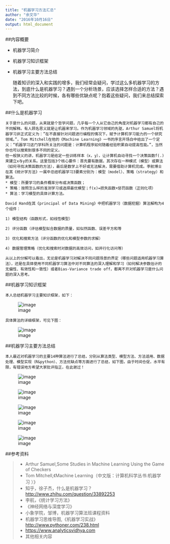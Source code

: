 ```yaml
---
title: "机器学习方法汇总"
author: "余文华"
date: "2016年10月16日"
output: html_document
---
```


##内容概要

* 机器学习简介

* 机器学习知识框架

* 机器学习主要方法总结




    随着知识的深入和实践的增多，我们经常会疑问，学过这么多机器学习的方法，到底什么是机器学习？遇到一个分析场景，应该选择怎样合适的方法？遇到不同方法比较的时候，各有哪些优缺点呢？抱着这些疑问，我们来总结探索下吧。
    
##什么是机器学习

    关于是什么的问题，从来就是个哲学问题，几乎每一个人从它自己的角度对机器学习都有自己的不同解释。有人顾名思义就是让机器来学习。作为机器学习领域的先驱，Arthur Samuel将机器学习非正式定义为：”在不直接针对问题进行编程的情况下，赋予计算机学习能力的一个研究领域。”，Tom Mitchell在他的《Machine Learning》一书的序言开场白中给出了一个定义：“机器学习这门学科所关注的问题是：计算机程序如何随着经验积累自动提高性能。”，当然你也可以搜索到很多不同的定义。
    但一般狭义的讲，机器学习是给定一些训练样本（x，y），让计算机自动寻找一个决策函数f(.)来建立x与y的关系。这里包括3个核心要件：首先要有数据，其次存在一种模式（模型）或算法（如何寻找决策函数的方法），最后是数学上不好或无法解决，需要借助计算机完成。李航博士在其《统计学方法》一属中总结机器学习3要素分别为：模型（model）、策略（strategy）和算法。
    * 模型：所要学习的条件概率分布或决策函数；
    * 策略：按照怎么样的准测学习或选择最优模型；f(x)=损失函数+惩罚函数（正则化项）
    * 算法：学习模型的具体计算方法。
    
    David Hand在其《principal of Data Mining》中把机器学习（数据挖掘）算法解构为4个组件：
    
    1) 模型结构（函数形式，如线性模型）
    
    2) 评分函数（评估模型拟合数据的质量，如似然函数、误差平方和等
    
    3) 优化和搜索方法（评分函数的优化和模型参数的求解）
    
    4) 数据管理策略（优化和搜索时对数据的高效访问，如并行化访问等）
    
    从以上的分解可以看出，无论是机器学习对解决不同问题场景的界定（哪些问题适用机器学习算法），还是在具体使用不同机器学习算法中对不同算法的深入理解和学习（如何解决参数估计的无偏性、有效性和一致性）或者Bias-Variance trade off，都离不开对机器学习是什么问题的深入思考。
    
##机器学习知识框架

    本人总结机器学习主要知识框架，如下：

![image](C:\Users\HP\Desktop\机器学习（增强版）\框架1.jpg)

    具体算法的详细框架，可见下图：
    
![image](C:\Users\HP\Desktop\机器学习（增强版）\框架2.png)


##机器学习主要方法总结

    本人最近对机器学习的主要14种算法进行了总结，分别从算法类型、模型方法、方法适用、数据处理、模型实现（R&python）、方法优缺点等方面进行了总结，如下图，由于时间仓促，水平有限，有错误地方希望大家批评指正，在此谢过！
    
![image](C:\Users\HP\Desktop\机器学习（增强版）\1-4.jpg)

![image](C:\Users\HP\Desktop\机器学习（增强版）\5-6.jpg)

![image](C:\Users\HP\Desktop\机器学习（增强版）\7-9.jpg)

![image](C:\Users\HP\Desktop\机器学习（增强版）\10-12.jpg)

![image](C:\Users\HP\Desktop\机器学习（增强版）\13-14.jpg)

##参考资料

>- Arthur Samuel,Some Studies in Machine Learning Using the Game of Checkers
>- Tom Mitchell,《Machine Learning（中文版：计算机科学丛书:机器学习 ）》
>- 知乎，徐子杰，什么是机器学习？<http://www.zhihu.com/question/33892253>
>- 李航，《统计学习方法》
>- 《神经网络与深度学习》
>- 小象学院，邹博，机器学习算法班课程资料
>- 机器学习思维导图,《机器学习实战》<http://www.pythoner.com/238.html>
>- <https://www.analyticsvidhya.com>
>- 其他相关内容




